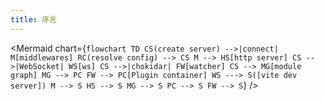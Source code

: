```yaml
---
title: 序言
---
```



<Mermaid chart={`
flowchart TD
  CS(create server) -->|connect| M[middlewares]
  RC(resolve config) --> CS
  M --> HS[http server]
  CS -->|WebSocket| WS[ws]
  CS -->|chokidar| FW[watcher]
  CS --> MG[module graph]
  MG --> PC
  FW --> PC[Plugin container]
  WS ---> S([vite dev server])
  M --> S
  HS --> S
  MG --> S
  PC --> S
  FW --> S
`}
/>

